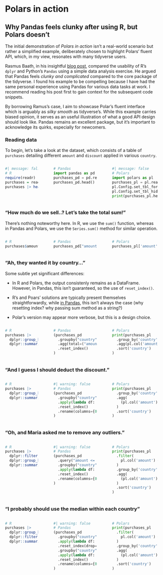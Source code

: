 
# Polars in action

## Why Pandas feels clunky after using R, but Polars doesn't


The initial demonstration of *Polars in action* isn't a real-world scenario but rather a simplified example, deliberately chosen to highlight Polars' fluent API, which,
in my view, resonates with many tidyverse users.

Rasmus Baath, in his insightful [blog post](https://www.sumsar.net/blog/pandas-feels-clunky-when-coming-from-r/), compared the usability of R's `dplyr` and Python's `Pandas` using a simple data
analysis exercise. He argued that Pandas feels *clunky and complicated* compared to the core package of the tidyverse. I found his example to be compelling because I have had the same personal
experience using Pandas for various data tasks at work. I recommend reading his post first to gain context for the subsequent code snippets.

By borrowing Ramus's case, I aim to showcase Polar's fluent interface which is arguably as *silky smooth* as tidyverse's. While this example carries biased opinion, it 
serves as an useful illustration of what a good API design should look like. Pandas remains an excellent package, but it's important to acknowledge its quirks, especially for newcomers.

### Reading data

To begin, let's take a look at the dataset, which consists of a table of `purchases` detailing different `amount` and `discount` applied in various `country`.

:::{.column-screen-inset}

:::: {.columns}

::: {.column width="26%"}


```r
#| message: false
# R
require(readr)
purchases = readr::read_csv("./data/purchases.csv")
purchases |> head()
```

:::

::: {.column width="2%"}

:::

::: {.column width="34%"}

```python
# Pandas
import pandas as pd
purchases_pd = pd.read_csv("./data/purchases.csv")
purchases_pd.head()
```

:::

::: {.column width="2%"}

:::

::: {.column width="36%"}

```python
#| message: false
# Polars
import polars as pl
purchases_pl = pl.read_csv("./data/purchases.csv")
pl.Config.set_tbl_formatting('NOTHING')
pl.Config.set_tbl_hide_column_data_types(True)
print(purchases_pl.head())
```

:::

::::

:::


### “How much do we sell..? Let’s take the total sum!”

There's nothing noteworthy here. In R, we use the `sum()` function, whereas in Pandas and Polars, we use the `Series.sum()` method for similar operation.

:::{.column-screen-inset}

:::: {.columns}

::: {.column width="26%"}

```r
# R
purchases$amount |> sum()
```

:::

::: {.column width="2%"}

:::

::: {.column width="34%"}

```python
# Pandas
purchases_pd["amount"].sum()
```

:::

::: {.column width="2%"}

:::

::: {.column width="36%"}

```python
# Polars
purchases_pl['amount'].sum()
```

:::

::::

:::


### “Ah, they wanted it by country…”

Some subtle yet significant differences:

* In R and Polars, the output consistenly remains as a DataFrame. However, in Pandas, this isn't guaranteed, 
so the use of `reset_index()`.

* R's and Poars' solutions are typically present themselves straightforwardly, while [in Pandas](https://gist.github.com/chuvanan/547ab180fb55b692673984b4a014e7af), this isn't always the case (why resetting index? why passing sum method as a string?)

* Polar's version may appear more verbose, but this is a design choice.

:::{.column-screen-inset}

:::: {.columns}

::: {.column width="26%"}

```r
# R
purchases |>
  dplyr::group_by(country) |>
  dplyr::summarize(total = sum(amount))
```

:::

::: {.column width="2%"}

:::

::: {.column width="34%"}

```python
# Pandas
(purchases_pd
  .groupby("country")
  .agg(total=("amount", "sum")) 
  .reset_index()                
)
```

:::

::: {.column width="2%"}

:::

::: {.column width="36%"}

```python
# Polars
print(purchases_pl
  .group_by('country')
  .agg(pl.col('amount').sum().alias('total'))
  .sort('country')
)
```

:::

::::

:::


### “And I guess I should deduct the discount.”



:::{.column-screen-inset}

:::: {.columns}

::: {.column width="26%"}

```r
# R
purchases |> 
  dplyr::group_by(country) |> 
  dplyr::summarize(total = sum(amount - discount))
```

:::

::: {.column width="2%"}

:::

::: {.column width="34%"}

```python
#| warning: false
# Pandas
(purchases_pd
  .groupby("country")
  .apply(lambda df: (df["amount"] - df["discount"]).sum())
  .reset_index()
  .rename(columns={0: "total"})                           
)
```

:::

::: {.column width="2%"}

:::

::: {.column width="36%"}

```python
# Polars
print(purchases_pl
  .group_by('country')
  .agg(
    (pl.col('amount') - pl.col('discount')).sum().alias('total')
  )
  .sort('country')
)
```

:::

::::

:::


### “Oh, and Maria asked me to remove any outliers.”




:::{.column-screen-inset}

:::: {.columns}

::: {.column width="26%"}

```r
# R
purchases |>
  dplyr::filter(amount <= median(amount) * 10) |>
  dplyr::group_by(country) |> 
  dplyr::summarize(total = sum(amount - discount))
```

:::

::: {.column width="2%"}

:::

::: {.column width="34%"}

```python
#| warning: false
# Pandas
(purchases_pd
  .query("amount <= amount.median() * 10")
  .groupby("country")
  .apply(lambda df: (df["amount"] - df["discount"]).sum())
  .reset_index()
  .rename(columns={0: "total"})
)
```

:::

::: {.column width="2%"}

:::

::: {.column width="36%"}

```python
# Polars
print(purchases_pl
  .filter(
    pl.col('amount') <= (pl.col('amount').median() * 10)
  )
  .group_by('country')
  .agg(
    (pl.col('amount') - pl.col('discount')).sum().alias('total')
  )
  .sort('country')
)
```

:::

::::

:::


### “I probably should use the median within each country”



:::{.column-screen-inset}

:::: {.columns}

::: {.column width="26%"}

```r
# R 
purchases |>
  dplyr::group_by(country) |>                     
  dplyr::filter(amount <= median(amount) * 10) |> 
  dplyr::summarize(total = sum(amount - discount))
```

:::

::: {.column width="2%"}

:::

::: {.column width="34%"}

```python
#| warning: false
# Pandas
(purchases_pd
  .groupby("country")                                               
  .apply(lambda df: df[df["amount"] <= df["amount"].median() * 10]) 
  .reset_index(drop=True)                                           
  .groupby("country")
  .apply(lambda df: (df["amount"] - df["discount"]).sum())
  .reset_index()
  .rename(columns={0: "total"})
)
```

:::

::: {.column width="2%"}

:::

::: {.column width="36%"}

```python
# Polars
print(purchases_pl
  .filter(
    pl.col('amount') <= (pl.col('amount').median().over('country') * 10)
  )
  .group_by('country')
  .agg(
    (pl.col('amount') - pl.col('discount')).sum().alias('total')
  )
  .sort('country')
)
```

:::

::::

:::
